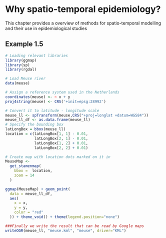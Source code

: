 # Why spatio-temporal epidemiology? {#why}

This chapter provides a overview of methods for spatio-temporal modelling and their use in epidemiological studies 


## Example 1.5 {-}

```r
# Loading relevant libraries
library(ggmap)
library(sp)
library(rgdal)

# Load Meuse river 
data(meuse)

```


```r

# Assign a reference system used in the Netherlands
coordinates(meuse) <- ~ x + y
proj4string(meuse) <- CRS('+init=epsg:28992') 

# Convert it to latitude - longitude scale
meuse_ll <- spTransform(meuse,CRS("+proj=longlat +datum=WGS84"))
meuse_ll_df <- as.data.frame(meuse_ll)
# Specify the bounding box 
latLongBox = bbox(meuse_ll)
location = c(latLongBox[1, 1] - 0.01,
             latLongBox[2, 1] - 0.01,
             latLongBox[1, 2] + 0.01,
             latLongBox[2, 2] + 0.01)

# Create map with location dots marked on it in
MeuseMap <-
  get_stamenmap(
    bbox =  location,
    zoom = 14
  )

ggmap(MeuseMap) + geom_point(
  data = meuse_ll_df,
  aes(
    x = x,
    y = y, 
    color = "red"
  )) + theme_void() + theme(legend.position="none")


```
```r
###Finally we write the result that can be read by Google maps
writeOGR(meuse_ll, "meuse.kml", "meuse", driver="KML")

```

